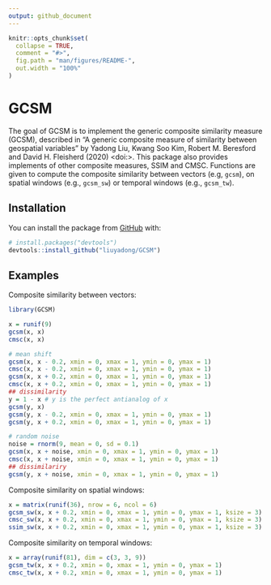 ```yaml
---
output: github_document
---
```


```r
knitr::opts_chunk$set(
  collapse = TRUE,
  comment = "#>",
  fig.path = "man/figures/README-",
  out.width = "100%"
)
```

# GCSM

The goal of GCSM is to implement the generic composite similarity measure (GCSM), described in "A generic composite measure of similarity between geospatial variables" by Yadong Liu, Kwang Soo Kim, Robert M. Beresford and David H. Fleisherd (2020) <doi:>. This package also provides implements of other composite measures, SSIM and CMSC. Functions are given to compute the composite similarity between vectors (e.g, `gcsm`), on spatial windows (e.g., `gcsm_sw`) or temporal windows (e.g., `gcsm_tw`).

## Installation

You can install the package from [GitHub](https://github.com/) with:

``` r
# install.packages("devtools")
devtools::install_github("liuyadong/GCSM")
```
## Examples

Composite similarity between vectors:
```r
library(GCSM)

x = runif(9)
gcsm(x, x)
cmsc(x, x)

# mean shift
gcsm(x, x - 0.2, xmin = 0, xmax = 1, ymin = 0, ymax = 1)
cmsc(x, x - 0.2, xmin = 0, xmax = 1, ymin = 0, ymax = 1)
gcsm(x, x + 0.2, xmin = 0, xmax = 1, ymin = 0, ymax = 1)
cmsc(x, x + 0.2, xmin = 0, xmax = 1, ymin = 0, ymax = 1)
## dissimilarity
y = 1 - x # y is the perfect antianalog of x
gcsm(y, x)
gcsm(y, x - 0.2, xmin = 0, xmax = 1, ymin = 0, ymax = 1)
gcsm(y, x + 0.2, xmin = 0, xmax = 1, ymin = 0, ymax = 1)

# random noise
noise = rnorm(9, mean = 0, sd = 0.1)
gcsm(x, x + noise, xmin = 0, xmax = 1, ymin = 0, ymax = 1)
cmsc(x, x + noise, xmin = 0, xmax = 1, ymin = 0, ymax = 1)
## dissimilariry
gcsm(y, x + noise, xmin = 0, xmax = 1, ymin = 0, ymax = 1)
```

Composite similarity on spatial windows:
```r
x = matrix(runif(36), nrow = 6, ncol = 6)
gcsm_sw(x, x + 0.2, xmin = 0, xmax = 1, ymin = 0, ymax = 1, ksize = 3)
cmsc_sw(x, x + 0.2, xmin = 0, xmax = 1, ymin = 0, ymax = 1, ksize = 3)
ssim_sw(x, x + 0.2, xmin = 0, xmax = 1, ymin = 0, ymax = 1, ksize = 3)
```

Composite similarity on temporal windows:
```r
x = array(runif(81), dim = c(3, 3, 9))
gcsm_tw(x, x + 0.2, xmin = 0, xmax = 1, ymin = 0, ymax = 1)
cmsc_tw(x, x + 0.2, xmin = 0, xmax = 1, ymin = 0, ymax = 1)
```
